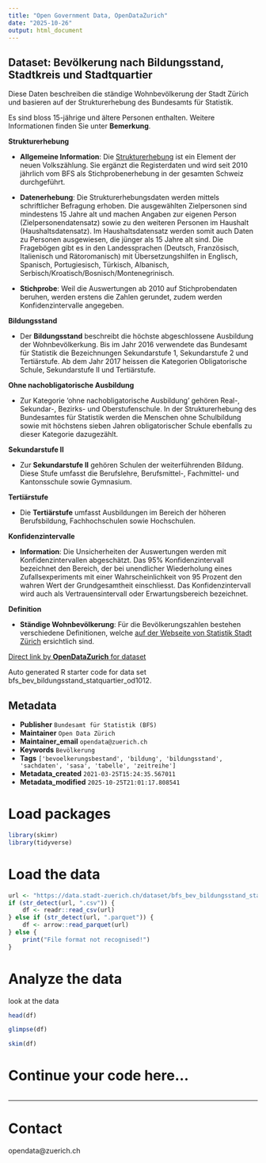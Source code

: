 ```yaml
---
title: "Open Government Data, OpenDataZurich"
date: "2025-10-26"
output: html_document
---
```


## Dataset: Bevölkerung nach Bildungsstand, Stadtkreis und Stadtquartier

Diese Daten beschreiben die ständige Wohnbevölkerung der Stadt Zürich und basieren auf der Strukturerhebung des Bundesamts für Statistik.

Es sind bloss 15-jährige und ältere Personen enthalten. Weitere Informationen finden Sie unter **Bemerkung**.

**Strukturerhebung**

- **Allgemeine Information**: Die  [Strukturerhebung](https://www.bfs.admin.ch/bfs/de/home/statistiken/bevoelkerung/erhebungen/se.html) ist ein Element der neuen Volkszählung. Sie ergänzt die Registerdaten und wird seit 2010 jährlich vom BFS als Stichprobenerhebung in der gesamten Schweiz durchgeführt. 

- **Datenerhebung**: Die Strukturerhebungsdaten werden mittels schriftlicher Befragung erhoben. Die ausgewählten Zielpersonen sind mindestens 15 Jahre alt und machen Angaben zur eigenen Person (Zielpersonendatensatz) sowie zu den weiteren Personen im Haushalt (Haushaltsdatensatz). Im Haushaltsdatensatz werden somit auch Daten zu Personen ausgewiesen, die jünger als 15 Jahre alt sind. Die Fragebögen gibt es in den  Landessprachen (Deutsch, Französisch, Italienisch und Rätoromanisch) mit Übersetzungshilfen in Englisch, Spanisch, Portugiesisch, Türkisch, Albanisch, Serbisch/Kroatisch/Bosnisch/Montenegrinisch. 

- **Stichprobe**: Weil die Auswertungen ab 2010 auf Stichprobendaten beruhen, werden erstens die Zahlen gerundet, zudem werden Konfidenzintervalle angegeben.

 

[]()

**Bildungsstand**

- Der **Bildungsstand** beschreibt die höchste abgeschlossene Ausbildung der Wohnbevölkerkung. Bis im Jahr 2016 verwendete das Bundesamt für Statistik die Bezeichnungen Sekundarstufe 1, Sekundarstufe 2 und Tertiärstufe. Ab dem Jahr 2017 heissen die Kategorien Obligatorische Schule, Sekundarstufe II und Tertiärstufe.

 

[]()

**Ohne nachobligatorische Ausbildung**

- Zur Kategorie 'ohne nachobligatorische Ausbildung' gehören Real-, Sekundar-, Bezirks- und Oberstufenschule. In der Strukturerhebung des Bundesamtes für Statistik werden die Menschen ohne Schulbildung sowie mit höchstens sieben Jahren obligatorischer Schule ebenfalls zu dieser Kategorie dazugezählt.

 

[]()

**Sekundarstufe II**

- Zur **Sekundarstufe II** gehören Schulen der weiterführenden Bildung. Diese Stufe umfasst die Berufslehre, Berufsmittel-, Fachmittel- und Kantonsschule sowie Gymnasium.

 

[]()

**Tertiärstufe**

- Die **Tertiärstufe** umfasst Ausbildungen im Bereich der höheren Berufsbildung, Fachhochschulen sowie Hochschulen.

 

[]()

**Konfidenzintervalle**

- **Information**: Die Unsicherheiten der Auswertungen werden mit Konfidenzintervallen abgeschätzt. Das 95% Konfidenzintervall bezeichnet den Bereich, der bei unendlicher Wiederholung eines Zufallsexperiments mit einer Wahrscheinlichkeit von 95 Prozent den wahren Wert der Grundgesamtheit einschliesst. Das Konfidenzintervall wird auch als Vertrauensintervall oder Erwartungsbereich bezeichnet.


 

[]()

**Definition**

- **Ständige Wohnbevölkerung**: 
Für die Bevölkerungszahlen bestehen verschiedene Definitionen, welche [auf der Webseite von Statistik Stadt Zürich](https://www.stadt-zuerich.ch/de/politik-und-verwaltung/statistik-und-daten/daten/bevoelkerung/bestand-und-entwicklung/bevoelkerungsdefinition.html) ersichtlich sind.

 

[]()



[Direct link by **OpenDataZurich** for dataset](https://data.stadt-zuerich.ch/dataset/bfs_bev_bildungsstand_statquartier_od1012)

Auto generated R starter code for data set bfs_bev_bildungsstand_statquartier_od1012.

## Metadata

- **Publisher** `Bundesamt für Statistik (BFS)`
- **Maintainer** `Open Data Zürich`
- **Maintainer_email** `opendata@zuerich.ch`
- **Keywords** `Bevölk­erung`
- **Tags** `['bevoelkerungsbestand', 'bildung', 'bildungsstand', 'sachdaten', 'sasa', 'tabelle', 'zeitreihe']`
- **Metadata_created** `2021-03-25T15:24:35.567011`
- **Metadata_modified** `2025-10-25T21:01:17.808541`


# Load packages

```r
library(skimr)
library(tidyverse)
```

# Load the data

```r
url <- "https://data.stadt-zuerich.ch/dataset/bfs_bev_bildungsstand_statquartier_od1012/download/BIL101OD1012.csv"
if (str_detect(url, ".csv")) {
    df <- readr::read_csv(url)
} else if (str_detect(url, ".parquet")) {
    df <- arrow::read_parquet(url)
} else {
    print("File format not recognised!")
}
```

# Analyze the data

look at the data
```r
head(df)
```

```r
glimpse(df)
```

```r
skim(df)
```

# Continue your code here...

```r

```

------------------------------------------------------------------------

# Contact

opendata@zuerich.ch
